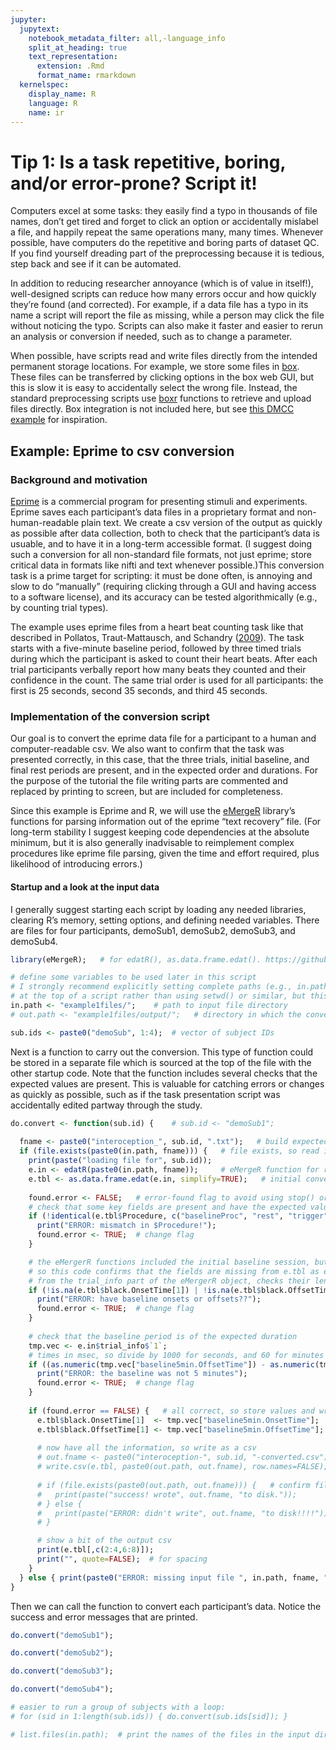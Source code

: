 ---
jupyter:
  jupytext:
    notebook_metadata_filter: all,-language_info
    split_at_heading: true
    text_representation:
      extension: .Rmd
      format_name: rmarkdown
  kernelspec:
    display_name: R
    language: R
    name: ir
---

# Tip 1: Is a task repetitive, boring, and/or error-prone? Script it!
Computers excel at some tasks: they easily find a typo in thousands of file names, don’t get tired and forget to click an option or accidentally mislabel a file, and happily repeat the same operations many, many times. Whenever possible, have computers do the repetitive and boring parts of dataset QC. If you find yourself dreading part of the preprocessing because it is tedious, step back and see if it can be automated.

 In addition to reducing researcher annoyance (which is of value in itself!), well-designed scripts can reduce how many errors occur and how quickly they're found (and corrected). For example, if a data file has a typo in its name a script will report the file as missing, while a person may click the file without noticing the typo. Scripts can also make it faster and easier to rerun an analysis or conversion if needed, such as to change a parameter.

When possible, have scripts read and write files directly from the intended permanent storage locations. For example, we store some files in [box](box.com). These files can be transferred by clicking options in the box web GUI, but this is slow it is easy to accidentally select the wrong file. Instead, the standard preprocessing scripts use [boxr](https://github.com/r-box/boxr) functions to retrieve and upload files directly. Box integration is not included here, but see [this DMCC example](https://github.com/ccplabwustl/dualmechanisms/blob/master/preparationsAndConversions/eprime/TEMPLATE_convertEprime.R) for inspiration. 

## Example: Eprime to csv conversion
### Background and motivation
[Eprime](https://pstnet.com/products/e-prime/) is a commercial program for presenting stimuli and experiments. Eprime saves each participant's data files in a proprietary format and non-human-readable plain text. We create a csv version of the output as quickly as possible after data collection, both to check that the participant's data is usuable, and to have it in a long-term accessible format. (I suggest doing such a conversion for all non-standard file formats, not just eprime; store critical data in formats like nifti and text whenever possible.)This conversion task is a prime target for scripting: it must be done often, is annoying and slow to do "manually" (requiring clicking through a GUI and having access to a software license), and its accuracy can be tested algorithmically (e.g., by counting trial types).

The example uses eprime files from a heart beat counting task like that described in Pollatos, Traut-Mattausch, and Schandry ([2009](https://doi.org/10.1002/da.20504)). The task starts with a five-minute baseline period, followed by three timed trials during which the participant is asked to count their heart beats. After each trial participants verbally report how many beats they counted and their confidence in the count. The same trial order is used for all participants: the first is 25 seconds, second 35 seconds, and third 45 seconds. 

### Implementation of the conversion script
Our goal is to convert the eprime data file for a participant to a human and computer-readable csv. We also want to confirm that the task was presented correctly, in this case, that the three trials, initial baseline, and final rest periods are present, and in the expected order and durations. For the purpose of the tutorial the file writing parts are commented and replaced by printing to screen, but are included for completeness.

Since this example is Eprime and R, we will use the [eMergeR](https://github.com/AWKruijt/eMergeR) library's functions for parsing information out of the eprime "text recovery" file. (For long-term stability I suggest keeping code dependencies at the absolute minimum, but it is also generally inadvisable to reimplement complex procedures like eprime file parsing, given the time and effort required, plus likelihood of introducing errors.)

#### Startup and a look at the input data
I generally suggest starting each script by loading any needed libraries, clearing R's memory, setting options, and defining needed variables. There are files for four participants, demoSub1, demoSub2, demoSub3, and demoSub4.

```{r}
library(eMergeR);   # for edatR(), as.data.frame.edat(). https://github.com/AWKruijt/eMergeR

# define some variables to be used later in this script
# I strongly recommend explicitly setting complete paths (e.g., in.path <- 'd:/projects/demo/")
# at the top of a script rather than using setwd() or similar, but this notebook requires relative paths.
in.path <- "example1files/";    # path to input file directory
# out.path <- "example1files/output/";   # directory in which the converted files would be written

sub.ids <- paste0("demoSub", 1:4);  # vector of subject IDs

```

Next is a function to carry out the conversion. This type of function could be stored in a separate file which is sourced at the top of the file with the other startup code. Note that the function includes several checks that the expected values are present. This is valuable for catching errors or changes as quickly as possible, such as if the task presentation script was accidentally edited partway through the study.

```{r}

do.convert <- function(sub.id) {    # sub.id <- "demoSub1";
  
  fname <- paste0("interoception_", sub.id, ".txt");   # build expected input filename
  if (file.exists(paste0(in.path, fname))) {   # file exists, so read it and convert.
    print(paste("loading file for", sub.id)); 
    e.in <- edatR(paste0(in.path, fname));     # eMergeR function for reading text recovery files
    e.tbl <- as.data.frame.edat(e.in, simplify=TRUE);   # initial conversion
    
    found.error <- FALSE;   # error-found flag to avoid using stop() or nested ifs
    # check that some key fields are present and have the expected values
    if (!identical(e.tbl$Procedure, c("baselineProc", "rest", "trigger", "rest", "trigger", "rest", "trigger", "rest"))) { 
      print("ERROR: mismatch in $Procedure!"); 
      found.error <- TRUE;  # change flag
    }

    # the eMergerR functions included the initial baseline session, but not all its timing info
    # so this code confirms that the fields are missing from e.tbl as expected, retrieves them 
    # from the trial_info part of the eMergerR object, checks their length, then adds them to e.tbl.
    if (!is.na(e.tbl$black.OnsetTime[1]) | !is.na(e.tbl$black.OffsetTime[1])) { 
      print("ERROR: have baseline onsets or offsets??"); 
      found.error <- TRUE;  # change flag
    }
    
    # check that the baseline period is of the expected duration
    tmp.vec <- e.in$trial_info$`1`; 
    # times in msec, so divide by 1000 for seconds, and 60 for minutes
    if ((as.numeric(tmp.vec["baseline5min.OffsetTime"]) - as.numeric(tmp.vec["baseline5min.OnsetTime"]))/60000 != 5) { 
      print("ERROR: the baseline was not 5 minutes"); 
      found.error <- TRUE;  # change flag
    } 
      
    if (found.error == FALSE) {   # all correct, so store values and write
      e.tbl$black.OnsetTime[1]  <- tmp.vec["baseline5min.OnsetTime"];    # add missing values to e.tbl
      e.tbl$black.OffsetTime[1] <- tmp.vec["baseline5min.OffsetTime"];
      
      # now have all the information, so write as a csv
      # out.fname <- paste0("interoception-", sub.id, "-converted.csv");  # name of the output file to be made
      # write.csv(e.tbl, paste0(out.path, out.fname), row.names=FALSE);
      
      # if (file.exists(paste0(out.path, out.fname))) {   # confirm file present and print a success message
      #   print(paste("success! wrote", out.fname, "to disk."));
      # } else { 
      #   print(paste("ERROR: didn't write", out.fname, "to disk!!!!")); 
      # }

      # show a bit of the output csv
      print(e.tbl[,c(2:4,6:8)]);
      print("", quote=FALSE);  # for spacing
    }
  } else { print(paste0("ERROR: missing input file ", in.path, fname, "!")); }
}

```

Then we can call the function to convert each participant's data. Notice the success and error messages that are printed.

```{r}
do.convert("demoSub1"); 
```

```{r}
do.convert("demoSub2"); 
```

```{r}
do.convert("demoSub3"); 
```

```{r}
do.convert("demoSub4"); 

# easier to run a group of subjects with a loop:
# for (sid in 1:length(sub.ids)) { do.convert(sub.ids[sid]); }

# list.files(in.path);  # print the names of the files in the input directory

```
